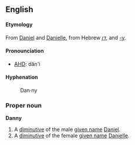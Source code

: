 ==English==
====Etymology====
From [[Daniel]] and [[Danielle]], from Hebrew ''[[דן]]'', and [[-y]].

====Pronounciation====
*[[AHD]]: dăn'i

====Hyphenation====
:Dan·ny

===Proper noun===
'''Danny'''

#A [[diminutive]] of the male [[given name]] [[Daniel]].
#A [[diminutive]] of the female [[given name]] [[Danielle]].
<!-- encyclopedic info: #:''Ranked #286 in the U.S. as a male given name during 2003 (1082 males)''
#::''From the [http://www.ssa.gov Social Security Administration], "Popular Baby Names"-->